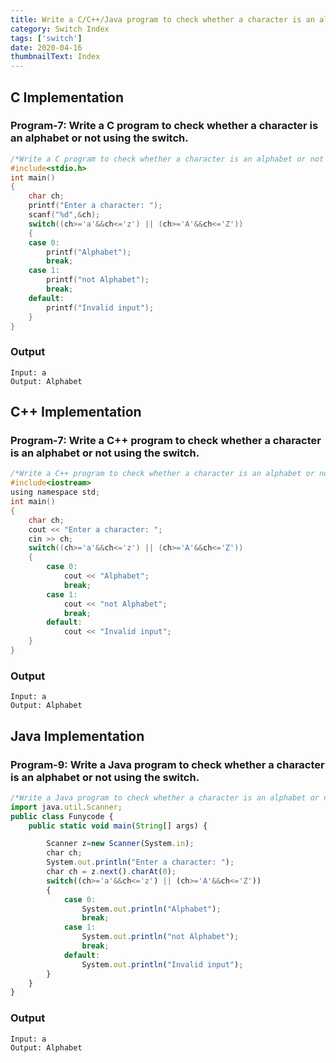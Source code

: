 ```yaml
---
title: Write a C/C++/Java program to check whether a character is an alphabet or not using the switch.
category: Switch Index
tags: ['switch']
date: 2020-04-16
thumbnailText: Index
---
```


## C Implementation
### Program-7: Write a C program to check whether a character is an alphabet or not using the switch.
```c
/*Write a C program to check whether a character is an alphabet or not using the switch.*/
#include<stdio.h>
int main()
{
    char ch;
    printf("Enter a character: ");
    scanf("%d",&ch);
    switch((ch>='a'&&ch<='z') || (ch>='A'&&ch<='Z'))
    {
    case 0:
        printf("Alphabet");
        break;
    case 1:
        printf("not Alphabet");
        break;
    default:
        printf("Invalid input");
    }
}
```
### Output
```
Input: a
Output: Alphabet
```

## C++ Implementation
### Program-7: Write a C++ program to check whether a character is an alphabet or not using the switch.
```c
/*Write a C++ program to check whether a character is an alphabet or not using the switch.*/
#include<iostream>
using namespace std;
int main()
{
    char ch;
    cout << "Enter a character: ";
    cin >> ch;
    switch((ch>='a'&&ch<='z') || (ch>='A'&&ch<='Z'))
    {
        case 0:
            cout << "Alphabet";
            break;
        case 1:
            cout << "not Alphabet";
            break;
        default:
            cout << "Invalid input";
    }
}
```
### Output
```
Input: a
Output: Alphabet
```

## Java Implementation
### Program-9: Write a Java program to check whether a character is an alphabet or not using the switch.
```js
/*Write a Java program to check whether a character is an alphabet or not using the switch.*/
import java.util.Scanner;
public class Funycode {
    public static void main(String[] args) {

        Scanner z=new Scanner(System.in);
        char ch;
        System.out.println("Enter a character: ");
        char ch = z.next().charAt(0);
        switch((ch>='a'&&ch<='z') || (ch>='A'&&ch<='Z'))
        {
            case 0:
                System.out.println("Alphabet");
                break;
            case 1:
                System.out.println("not Alphabet");
                break;
            default:
                System.out.println("Invalid input");
        }
    }
}
```
### Output
```
Input: a
Output: Alphabet
```
